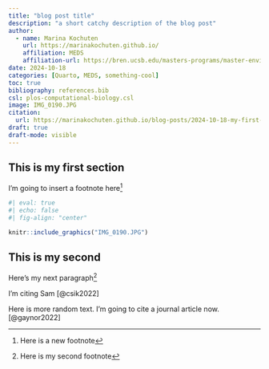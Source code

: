 ```yaml
---
title: "blog post title"
description: "a short catchy description of the blog post"
author:
  - name: Marina Kochuten
    url: https://marinakochuten.github.io/
    affiliation: MEDS
    affiliation-url: https://bren.ucsb.edu/masters-programs/master-environmental-data-science
date: 2024-10-18
categories: [Quarto, MEDS, something-cool]
toc: true
bibliography: references.bib
csl: plos-computational-biology.csl
image: IMG_0190.JPG
citation:
  url: https://marinakochuten.github.io/blog-posts/2024-10-18-my-first-post/
draft: true
draft-mode: visible
---
```


## This is my first section

I'm going to insert a footnote here[^1]

[^1]: Here is a new footnote

```r
#| eval: true
#| echo: false
#| fig-align: "center"

knitr::include_graphics("IMG_0190.JPG")
```

## This is my second

Here's my next paragraph[^2]

[^2]: Here is my second footnote

I'm citing Sam [@csik2022]

Here is more random text. I'm going to cite a journal article now. [@gaynor2022]
